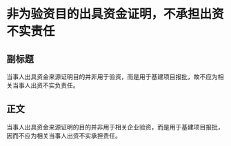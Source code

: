 # 非为验资目的出具资金证明，不承担出资不实责任
## 副标题
当事人出具资金来源证明目的并非用于验资，而是用于基建项目报批，故不应为相关当事人出资不实负责任。
## 正文
当事人出具资金来源证明的目的并非用于相关企业验资，而是用于基建项目报批，因而不应为相关当事人出资不实承担责任。